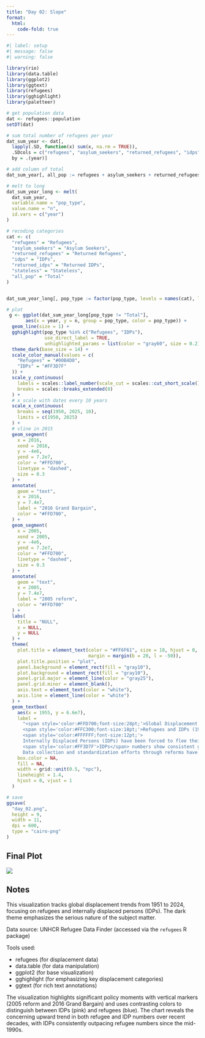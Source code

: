 ```yaml
---
title: "Day 02: Slope"
format:
  html:
    code-fold: true
---
```


```r
#| label: setup
#| message: false
#| warning: false

library(rio)
library(data.table)
library(ggplot2)
library(ggtext)
library(refugees)
library(gghighlight)
library(paletteer)

# get population data
dat <- refugees::population
setDT(dat)

# sum total number of refugees per year
dat_sum_year <- dat[,
  lapply(.SD, function(x) sum(x, na.rm = TRUE)),
  .SDcols = c("refugees", "asylum_seekers", "returned_refugees", "idps", "returned_idps", "stateless"),
  by = .(year)]

# add column of total
dat_sum_year[, all_pop := refugees + asylum_seekers + returned_refugees + idps + returned_idps + stateless]

# melt to long
dat_sum_year_long <- melt(
  dat_sum_year,
  variable.name = "pop_type",
  value.name = "n",
  id.vars = c("year")
)

# recoding categories
cat <- c(
  "refugees" = "Refugees",
  "asylum_seekers" = "Asylum Seekers",
  "returned_refugees" = "Returned Refugees",
  "idps" = "IDPs",
  "returned_idps" = "Returned IDPs",
  "stateless" = "Stateless",
  "all_pop" = "Total"
)


dat_sum_year_long[, pop_type := factor(pop_type, levels = names(cat), labels = cat)]

# plot
 g <- ggplot(dat_sum_year_long[pop_type != "Total"],
       aes(x = year, y = n, group = pop_type, color = pop_type)) +
  geom_line(size = 1) +
  gghighlight(pop_type %in% c("Refugees", "IDPs"),
              use_direct_label = TRUE,
              unhighlighted_params = list(color = "gray60", size = 0.2)) +
  theme_dark(base_size = 14) +
  scale_color_manual(values = c(
    "Refugees" = "#00B4D8",
    "IDPs" = "#FF3D7F"
  )) +
  scale_y_continuous(
    labels = scales::label_number(scale_cut = scales::cut_short_scale()),
    breaks = scales::breaks_extended(8)
  ) +
  # x scale with dates every 10 years
  scale_x_continuous(
    breaks = seq(1950, 2025, 10),
    limits = c(1950, 2025)
  ) +
  # vline in 2015
  geom_segment(
    x = 2016,
    xend = 2016,
    y = -4e6,
    yend = 7.2e7,
    color = "#FFD700",
    linetype = "dashed",
    size = 0.3
  ) +
  annotate(
    geom = "text",
    x = 2016,
    y = 7.4e7,
    label = "2016 Grand Bargain",
    color = "#FFD700",
  ) +
  geom_segment(
    x = 2005,
    xend = 2005,
    y = -4e6,
    yend = 7.2e7,
    color = "#FFD700",
    linetype = "dashed",
    size = 0.3
  ) +
  annotate(
    geom = "text",
    x = 2005,
    y = 7.4e7,
    label = "2005 reform",
    color = "#FFD700"
  ) +
  labs(
    title = "NULL",
    x = NULL,
    y = NULL
  ) +
  theme(
    plot.title = element_text(color = "#FF6F61", size = 18, hjust = 0,
                              margin = margin(b = 20, l = -50)),
    plot.title.position = "plot",
    panel.background = element_rect(fill = "gray10"),
    plot.background = element_rect(fill = "gray10"),
    panel.grid.major = element_line(color = "gray25"),
    panel.grid.minor = element_blank(),
    axis.text = element_text(color = "white"),
    axis.line = element_line(color = "white")
  ) +
  geom_textbox(
    aes(x = 1955, y = 6.6e7),
    label =
      "<span style='color:#FFD700;font-size:28pt;'>Global Displacement Trends</span><br>
      <span style='color:#FFC300;font-size:18pt;'>Refugees and IDPs (1951-2024)</span><br><br>
      <span style='color:#FFFFFF;font-size:12pt;'>
      Internally Displaced Persons (IDPs) have been forced to flee their homes due to conflict, violence, persecution or disasters, remaining within their own country while refugees cross broders.<br><br>
      <span style='color:#FF3D7F'>IDPs</span> numbers show consistent growth since the mid-1990s. <span style='color:#00B4D8'>Refugees</span> figures exhibit periodic surges and a constant increase since the early-2000s.</i><br><br>
      Data collection and standardization efforts through reforms have improved displacement tracking.</span>",
    box.color = NA,
    fill = NA,
    width = grid::unit(0.5, "npc"),
    lineheight = 1.4,
    hjust = 0, vjust = 1
  )

# save
ggsave(
  "day_02.png",
  height = 9,
  width = 11,
  dpi = 600,
  type = "cairo-png"
)
```

## Final Plot

![](day_02.png)

## Notes

This visualization tracks global displacement trends from 1951 to 2024, focusing on refugees and internally displaced persons (IDPs). The dark theme emphasizes the serious nature of the subject matter.

Data source: UNHCR Refugee Data Finder (accessed via the `refugees` R package)

Tools used:

- refugees (for displacement data)
- data.table (for data manipulation)
- ggplot2 (for base visualization)
- gghighlight (for emphasizing key displacement categories)
- ggtext (for rich text annotations)

The visualization highlights significant policy moments with vertical markers (2005 reform and 2016 Grand Bargain) and uses contrasting colors to distinguish between IDPs (pink) and refugees (blue). The chart reveals the concerning upward trend in both refugee and IDP numbers over recent decades, with IDPs consistently outpacing refugee numbers since the mid-1990s.

